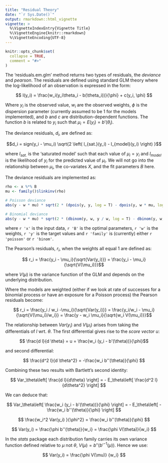 ```yaml
---
title: "Residual Theory"
date: "`r Sys.Date()`"
output: rmarkdown::html_vignette
vignette: >
  %\VignetteIndexEntry{Vignette Title}
  %\VignetteEngine{knitr::rmarkdown}
  %\VignetteEncoding{UTF-8}
---
```


```r
knitr::opts_chunk$set(
  collapse = TRUE,
  comment = "#>"
)
```

The 'residuals.em.glm' method returns two types of residuals, the *deviance* and *pearson*.  The residuals are defined using standard GLM theory where the log-likelihood of an observation is expressed in the form:

$$ l(y_i) = \frac{w_i(y_i\theta_i - b(\theta_i))}{\phi}  + c(y_i, \phi) $$

Where $y_i$ is the observed value,  $w_i$ are the observed weights, $\phi$ is the dispersion parameter (currently assumed to be 1 for the models implemented), and $b$ and $c$ are distribution-dependent functions.  The function $b$ is related to $y_i$ such that $\mu_i = E(y_i) = b'(\theta_i)$.


The deviance residuals, $d_i$, are defined as:

$$d_i = sign(y_i - \mu_i) \sqrt{2 \left( l_{sat.}(y_i) - l_{model}(y_i) \right) }$$

where $l_{sat.}$ is the 'saturated model' such that each value of $\mu_i = y_i$ and $l_{model}$ is the  likelihood of $y_i$ for the predicted value of $\mu_i$.  We will not go into the relationship between $\mu_i$, the co-variates $X$, and the fit parameters $B$ here. 

The deviance residuals are implemented as:

``` r
rho <- x %*% B
mu <- family()$linkinv(rho)

# Poisson deviance
abs(y - w * mu) * sqrt(2 * (dpois(y, y, log = T) - dpois(y, w * mu, log = T)))

# Binomial deviance
abs(y - w * mu) * sqrt(2 * (dbinom(y, w, y / w, log = T) - dbinom(y, w, mu, log = T)))
```

where `r 'x'` is the input data, `r 'B'` is the optimal parameters, `r 'w'` is the weights, `r 'y'` is the target values  and `r 'family'` is (currently) either `r 'poisson'` or `r 'binom'`.

The Pearson's residuals, $r_i$, when the weights all equal 1 are defined as:

$$ r_i = \frac{y_i - \mu_i}{\sqrt{Var(y_i)}} = \frac{y_i - \mu_i}{\sqrt{V(\mu_i)}}$$

where $V(\mu)$ is the variance function of the GLM and depends on the underlying distribution.

Where the models are weighted (either if we look at rate of successes for a binomial process or have an exposure for a Poisson process) the Pearson residuals become:

$$ r_i = \frac{y_i / w_i -\mu_i}{\sqrt{Var(y_i)}} = \frac{y_i/w_i - \mu_i}{\sqrt{V(\mu_i)/w_i}}  = \frac{y - w_i \mu_i}{\sqrt{w_i V(\mu_i)}}$$

The relationship between $Var(y_i)$ and $V(\mu_i)$ arises from taking the differentials of $l$ wrt. $\theta$.  The first differential gives rise to the *score vector* $u$:

$$ \frac{d l}{d \theta} = u = \frac{w_i (y_i - b'(\theta))}{\phi}$$

and second differential:

$$ \frac{d^2 l}{d \theta^2} = -\frac{w_i b''(\theta)}{\phi} $$

Combining these two results with Bartlett's second identity:

$$ Var_\theta\left[ \frac{d l}{d\theta} \right] = - E_\theta\left[ \frac{d^2 l}{d\theta^2} \right] $$

We can deduce that:

$$ Var_\theta\left[ \frac{w_i (y_i - b'(\theta))}{\phi} \right] = - E_\theta\left[ -\frac{w_i b''(\theta)}{\phi} \right] $$

$$ \frac{w_i^2 Var(y_i) }{\phi^2}  = \frac{w_i b''(\theta)}{\phi} $$

$$ Var(y_i) = \frac{\phi b''(\theta)}{w_i} = \frac{\phi V(\theta)}{w_i} $$

In the *stats* package each distribution family carries its own variance function defined relative to $\mu$ not $\theta$, $V(\mu) = b''(b'^{-1}(\mu))$.     Hence we use:

$$ Var(y_i) = \frac{\phi V(\mu)} {w_i} $$


